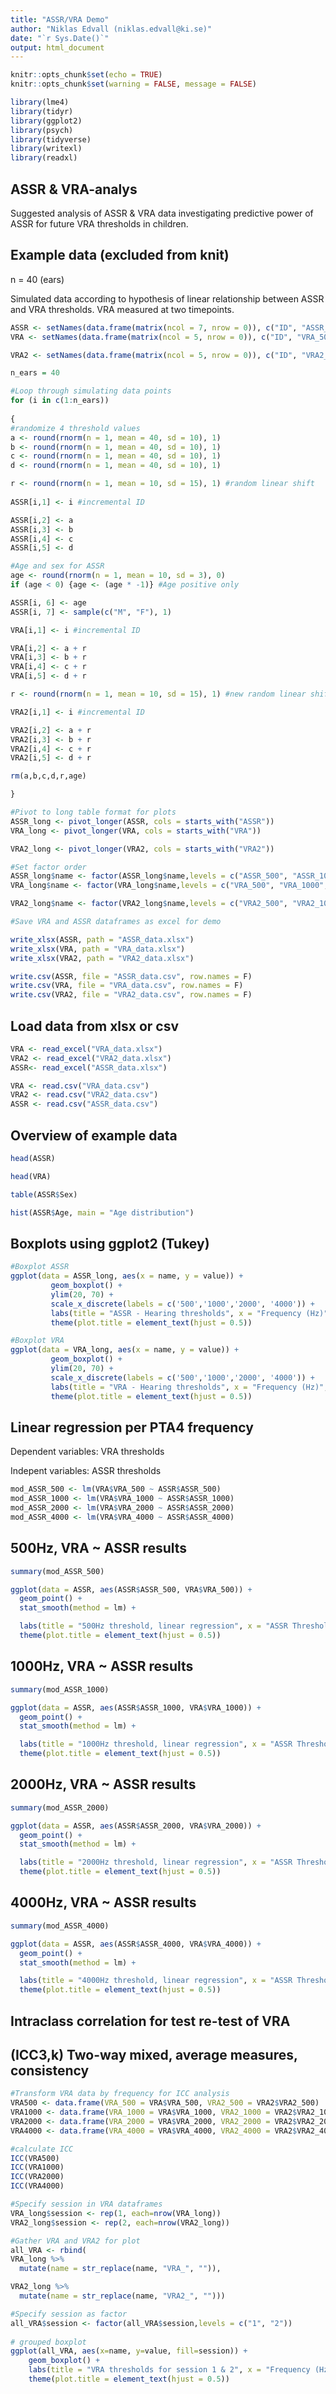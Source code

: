 ```yaml
---
title: "ASSR/VRA Demo"
author: "Niklas Edvall (niklas.edvall@ki.se)"
date: "`r Sys.Date()`"
output: html_document
---
```


```r
knitr::opts_chunk$set(echo = TRUE)
knitr::opts_chunk$set(warning = FALSE, message = FALSE) 

library(lme4)
library(tidyr)
library(ggplot2)
library(psych)
library(tidyverse)
library(writexl)
library(readxl)
```

## ASSR & VRA-analys
Suggested analysis of ASSR & VRA data investigating predictive power of ASSR for future VRA thresholds in children.

## Example data (excluded from knit)

n = 40 (ears)

Simulated data according to hypothesis of linear relationship between ASSR and VRA thresholds. VRA measured at two timepoints.

```r
ASSR <- setNames(data.frame(matrix(ncol = 7, nrow = 0)), c("ID", "ASSR_500", "ASSR_1000", "ASSR_2000", "ASSR_4000", "Age", "Sex"))
VRA <- setNames(data.frame(matrix(ncol = 5, nrow = 0)), c("ID", "VRA_500", "VRA_1000", "VRA_2000", "VRA_4000"))

VRA2 <- setNames(data.frame(matrix(ncol = 5, nrow = 0)), c("ID", "VRA2_500", "VRA2_1000", "VRA2_2000", "VRA2_4000"))

n_ears = 40

#Loop through simulating data points
for (i in c(1:n_ears))
  
{
#randomize 4 threshold values
a <- round(rnorm(n = 1, mean = 40, sd = 10), 1)
b <- round(rnorm(n = 1, mean = 40, sd = 10), 1)
c <- round(rnorm(n = 1, mean = 40, sd = 10), 1)
d <- round(rnorm(n = 1, mean = 40, sd = 10), 1)

r <- round(rnorm(n = 1, mean = 10, sd = 15), 1) #random linear shift
  
ASSR[i,1] <- i #incremental ID

ASSR[i,2] <- a
ASSR[i,3] <- b
ASSR[i,4] <- c
ASSR[i,5] <- d

#Age and sex for ASSR
age <- round(rnorm(n = 1, mean = 10, sd = 3), 0)
if (age < 0) {age <- (age * -1)} #Age positive only

ASSR[i, 6] <- age
ASSR[i, 7] <- sample(c("M", "F"), 1)

VRA[i,1] <- i #incremental ID

VRA[i,2] <- a + r
VRA[i,3] <- b + r
VRA[i,4] <- c + r
VRA[i,5] <- d + r

r <- round(rnorm(n = 1, mean = 10, sd = 15), 1) #new random linear shift for second VRA measurement

VRA2[i,1] <- i #incremental ID

VRA2[i,2] <- a + r
VRA2[i,3] <- b + r
VRA2[i,4] <- c + r
VRA2[i,5] <- d + r

rm(a,b,c,d,r,age)

}

#Pivot to long table format for plots
ASSR_long <- pivot_longer(ASSR, cols = starts_with("ASSR"))
VRA_long <- pivot_longer(VRA, cols = starts_with("VRA"))

VRA2_long <- pivot_longer(VRA2, cols = starts_with("VRA2"))

#Set factor order
ASSR_long$name <- factor(ASSR_long$name,levels = c("ASSR_500", "ASSR_1000", "ASSR_2000", "ASSR_4000"))
VRA_long$name <- factor(VRA_long$name,levels = c("VRA_500", "VRA_1000", "VRA_2000", "VRA_4000"))

VRA2_long$name <- factor(VRA2_long$name,levels = c("VRA2_500", "VRA2_1000", "VRA2_2000", "VRA2_4000"))

#Save VRA and ASSR dataframes as excel for demo

write_xlsx(ASSR, path = "ASSR_data.xlsx")
write_xlsx(VRA, path = "VRA_data.xlsx")
write_xlsx(VRA2, path = "VRA2_data.xlsx")

write.csv(ASSR, file = "ASSR_data.csv", row.names = F)
write.csv(VRA, file = "VRA_data.csv", row.names = F)
write.csv(VRA2, file = "VRA2_data.csv", row.names = F)

```

## Load data from xlsx or csv

```r

VRA <- read_excel("VRA_data.xlsx")
VRA2 <- read_excel("VRA2_data.xlsx")
ASSR<- read_excel("ASSR_data.xlsx")

VRA <- read.csv("VRA_data.csv")
VRA2 <- read.csv("VRA2_data.csv")
ASSR <- read.csv("ASSR_data.csv")

```

## Overview of example data
```r
head(ASSR)

head(VRA)

table(ASSR$Sex)

hist(ASSR$Age, main = "Age distribution")

```

## Boxplots using ggplot2 (Tukey)

```r
#Boxplot ASSR
ggplot(data = ASSR_long, aes(x = name, y = value)) +
         geom_boxplot() +
         ylim(20, 70) +
         scale_x_discrete(labels = c('500','1000','2000', '4000')) +
         labs(title = "ASSR - Hearing thresholds", x = "Frequency (Hz)", y = "Threshold level (dBnHL)") +
         theme(plot.title = element_text(hjust = 0.5))

#Boxplot VRA
ggplot(data = VRA_long, aes(x = name, y = value)) +
         geom_boxplot() +
         ylim(20, 70) +
         scale_x_discrete(labels = c('500','1000','2000', '4000')) +
         labs(title = "VRA - Hearing thresholds", x = "Frequency (Hz)", y = "Threshold level (dBnHL)") +
         theme(plot.title = element_text(hjust = 0.5))

```

## Linear regression per PTA4 frequency

Dependent variables: VRA thresholds

Indepent variables: ASSR thresholds

```r
mod_ASSR_500 <- lm(VRA$VRA_500 ~ ASSR$ASSR_500)
mod_ASSR_1000 <- lm(VRA$VRA_1000 ~ ASSR$ASSR_1000)
mod_ASSR_2000 <- lm(VRA$VRA_2000 ~ ASSR$ASSR_2000)
mod_ASSR_4000 <- lm(VRA$VRA_4000 ~ ASSR$ASSR_4000)
```

## 500Hz, VRA ~ ASSR results

```r
summary(mod_ASSR_500)

ggplot(data = ASSR, aes(ASSR$ASSR_500, VRA$VRA_500)) +
  geom_point() +
  stat_smooth(method = lm) +

  labs(title = "500Hz threshold, linear regression", x = "ASSR Threshold (dBnHL)", y = "VRA Threshold (dBHL)") +
  theme(plot.title = element_text(hjust = 0.5))
```

## 1000Hz, VRA ~ ASSR results

```r
summary(mod_ASSR_1000)

ggplot(data = ASSR, aes(ASSR$ASSR_1000, VRA$VRA_1000)) +
  geom_point() +
  stat_smooth(method = lm) +

  labs(title = "1000Hz threshold, linear regression", x = "ASSR Threshold (dBnHL)", y = "VRA Threshold (dBHL)") +
  theme(plot.title = element_text(hjust = 0.5))
```

## 2000Hz, VRA ~ ASSR results

```r
summary(mod_ASSR_2000)

ggplot(data = ASSR, aes(ASSR$ASSR_2000, VRA$VRA_2000)) +
  geom_point() +
  stat_smooth(method = lm) +

  labs(title = "2000Hz threshold, linear regression", x = "ASSR Threshold (dBnHL)", y = "VRA Threshold (dBHL)") +
  theme(plot.title = element_text(hjust = 0.5))
```

## 4000Hz, VRA ~ ASSR results

```r
summary(mod_ASSR_4000)

ggplot(data = ASSR, aes(ASSR$ASSR_4000, VRA$VRA_4000)) +
  geom_point() +
  stat_smooth(method = lm) +

  labs(title = "4000Hz threshold, linear regression", x = "ASSR Threshold (dBnHL)", y = "VRA Threshold (dBHL)") +
  theme(plot.title = element_text(hjust = 0.5))
```

## Intraclass correlation for test re-test of VRA
## (ICC3,k) Two-way mixed, average measures, consistency

```r
#Transform VRA data by frequency for ICC analysis
VRA500 <- data.frame(VRA_500 = VRA$VRA_500, VRA2_500 = VRA2$VRA2_500)
VRA1000 <- data.frame(VRA_1000 = VRA$VRA_1000, VRA2_1000 = VRA2$VRA2_1000)
VRA2000 <- data.frame(VRA_2000 = VRA$VRA_2000, VRA2_2000 = VRA2$VRA2_2000)
VRA4000 <- data.frame(VRA_4000 = VRA$VRA_4000, VRA2_4000 = VRA2$VRA2_4000)

#calculate ICC
ICC(VRA500)
ICC(VRA1000)
ICC(VRA2000)
ICC(VRA4000)

#Specify session in VRA dataframes
VRA_long$session <- rep(1, each=nrow(VRA_long))
VRA2_long$session <- rep(2, each=nrow(VRA2_long))

#Gather VRA and VRA2 for plot
all_VRA <- rbind(
VRA_long %>% 
  mutate(name = str_replace(name, "VRA_", "")),

VRA2_long %>% 
  mutate(name = str_replace(name, "VRA2_", "")))

#Specify session as factor
all_VRA$session <- factor(all_VRA$session,levels = c("1", "2"))
 
# grouped boxplot
ggplot(all_VRA, aes(x=name, y=value, fill=session)) + 
    geom_boxplot() +
    labs(title = "VRA thresholds for session 1 & 2", x = "Frequency (Hz)", y = "VRA Threshold (dBHL)") +
    theme(plot.title = element_text(hjust = 0.5))
```


